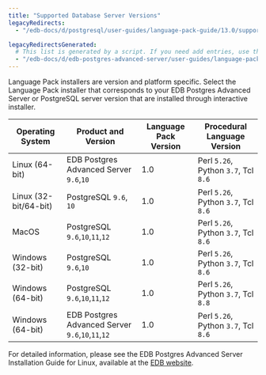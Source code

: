```yaml
---
title: "Supported Database Server Versions"
legacyRedirects:
  - "/edb-docs/d/postgresql/user-guides/language-pack-guide/13.0/supported_database_server_versions.html"

legacyRedirectsGenerated:
  # This list is generated by a script. If you need add entries, use the `legacyRedirects` key.
  - "/edb-docs/d/edb-postgres-advanced-server/user-guides/language-pack-guide/13/supported_database_server_versions.html"
---
```


<div id="supported_database_server_versions" class="registered_link"></div>

Language Pack installers are version and platform specific. Select the Language Pack installer that corresponds to your EDB Postgres Advanced Server or PostgreSQL server version that are installed through interactive installer.

| Operating System     | Product and Version                                   | Language Pack Version | Procedural Language Version          |
| -----------------    | ----------------------------------------------------- | ----------------------| ------------------------------------ |
| Linux (64-bit)       | EDB Postgres Advanced Server `9.6`,`10`               | 1.0                   | Perl `5.26`, Python `3.7`, Tcl `8.6` |
| Linux (32-bit/64-bit)| PostgreSQL `9.6`, `10`                                | 1.0                   | Perl `5.26`, Python `3.7`, Tcl `8.6` |
| MacOS                | PostgreSQL `9.6`,`10`,`11`,`12`                       | 1.0                   | Perl `5.26`, Python `3.7`, Tcl `8.6` |
| Windows (32-bit)     | PostgreSQL `9.6`,`10`                                 | 1.0                   | Perl `5.26`, Python `3.7`, Tcl `8.6` |
| Windows (64-bit)     | PostgreSQL `9.6`,`10`,`11`,`12`                       | 1.0                   | Perl `5.26`, Python `3.7`, Tcl `8.8` |
| Windows (64-bit)     | EDB Postgres Advanced Server `9.6`,`10`,`11`,`12`     | 1.0                   | Perl `5.26`, Python `3.7`, Tcl `8.6` |

For detailed information, please see the EDB Postgres Advanced Server Installation Guide for Linux, available at the [EDB website](/epas/12/).

